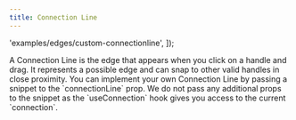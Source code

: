```yaml
---
title: Connection Line
---
```



  'examples/edges/custom-connectionline',
]);

<ExampleLayout>
A Connection Line is the edge that appears when you click on a handle and drag. It represents a possible edge and can snap to other valid handles in close proximity.
You can implement your own Connection Line by passing a snippet to the `connectionLine` prop. We do not pass any additional props to the snippet as the `useConnection` hook gives you access to the current `connection`.

<RemoteCodeViewer
  route="examples/edges/custom-connectionline"
  framework="svelte"
/>
</ExampleLayout>

